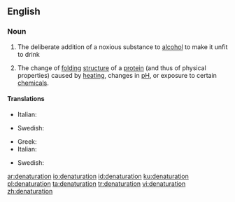 ==English==
{{wikipedia}}

===Noun===
{{en-noun}}

# The deliberate addition of a noxious substance to [[alcohol]] to make it unfit to drink
# {{context|biochemistry|lang=en}} The change of [[folding]] [[structure]] of a [[protein]] (and thus of physical properties) caused by [[heating]], changes in [[pH]], or exposure to certain [[chemical]]s.

====Translations====
{{trans-top|addition of a noxious substance to alcohol}}
* Italian: {{t|it|denaturazione|f}}
{{trans-mid}}
* Swedish: {{t|sv|denaturering|c}}
{{trans-bottom}}

{{trans-top|change of folding structure of a protein}}
* Greek: {{t+|el|μετουσίωση|f}}
* Italian: {{t|it|denaturazione|f}}
{{trans-mid}}
* Swedish: {{t|sv|denaturering|c}}
{{trans-bottom}}

[[ar:denaturation]]
[[io:denaturation]]
[[id:denaturation]]
[[ku:denaturation]]
[[pl:denaturation]]
[[ta:denaturation]]
[[tr:denaturation]]
[[vi:denaturation]]
[[zh:denaturation]]